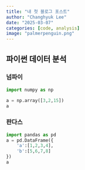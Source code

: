 ```yaml
---
title: "내 첫 블로그 포스트"
author: "Changhyuk Lee"
date: "2025-03-07"
categories: [code, analysis]
image: "palmerpenguin.png"
---
```


## 파이썬 데이터 분석


### 넘파이 

```python
import numpy as np 

a = np.array([3,2,15])
a
```


### 판다스 


```python
import pandas as pd
a = pd.DataFrame({
    'a':[1,2,3,4],
    'b':[5,6,7,8]
})
a
```